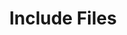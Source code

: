 ---
id: "q_php_easy_012"
questionType: "MULTIPLE_CHOICE"
title: "Include Files"
description: "Which statement is used to include a PHP file?"
difficulty: "EASY"
category: "PHP"
options:
  - "require"
  - "include"
  - "import"
  - "Both A and B"
correctAnswer: 3
---